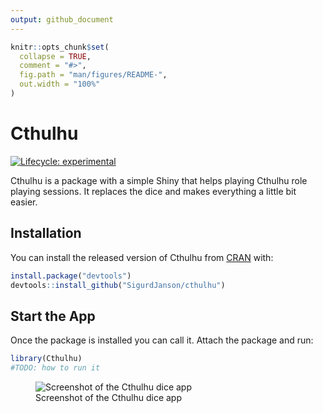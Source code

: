 ```yaml
---
output: github_document
---
```


<!-- README.md is generated from README.Rmd. Please edit that file -->

```r
knitr::opts_chunk$set(
  collapse = TRUE,
  comment = "#>",
  fig.path = "man/figures/README-",
  out.width = "100%"
)
```

# Cthulhu

<!-- badges: start -->
[![Lifecycle: experimental](https://img.shields.io/badge/lifecycle-experimental-orange.svg)](https://lifecycle.r-lib.org/articles/stages.html#experimental)
<!-- badges: end -->

Cthulhu is a package with a simple Shiny that helps playing Cthulhu role playing sessions. It replaces the dice and makes everything a little bit easier.


## Installation

You can install the released version of Cthulhu from [CRAN](https://CRAN.R-project.org) with:

``` r
install.package("devtools")
devtools::install_github("SigurdJanson/cthulhu")
```

## Start the App

Once the package is installed you can call it. Attach the package and run:

```r
library(Cthulhu)
#TODO: how to run it
```

![Screenshot of the Cthulhu dice app](man/figures/cthulhu_app_screenhot.jpg)
